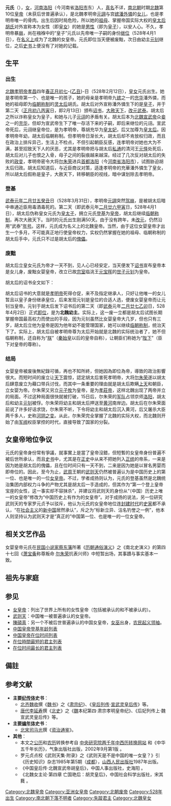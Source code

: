 {{GA}}
{{Emperorcn box|图像=
|名称=女帝元氏
|政权=[[北魏|北魏]]
|出生日期=528年2月12日
|在位=528年4月1日－528年4月1日
|年號=[[武泰|武泰]]：528年[[正月|正月]]—[[农历四月|四月]]{{noteTag|1=该年号为[[北魏孝明帝|北魏孝明帝]]最后一个年号，孝明帝死后女婴皇帝元氏、幼主[[元钊|元钊]]相继沿用。}}
|父=[[魏孝明帝|孝明帝]]
|母=[[潘外憐|潘外憐]] 
}}

'''元氏'''（{{bd|528年|2月12日|？|catIdx=Y元}}），[[女性|女]]，[[河南郡|河南]][[洛阳县|洛阳]]（今河南省[[洛阳市|洛阳市]]东）人，[[名字|真名]]不详，[[南北朝|南北朝]]时期[[北魏|北魏]]第10位[[皇帝|皇帝]]（未获后世普遍承认），是北魏孝明帝[[元詡|元詡]]与宫[[嫔|嫔]][[潘外憐|潘外憐]]的[[女儿|女儿]]，也是孝明帝唯一的骨肉。出生后因时局危险，所以她的[[祖母|祖母]]、掌握帝国实际大权的[[皇太后|皇太后]][[宣武靈皇后|胡氏]]对外宣称本为女性（即[[皇女|皇女]]）的她是[[男性|男性]]（即为[[皇子|皇子]]）{{refTag|1=《[[资治通鉴|资治通鉴]]·卷152》：乙丑，魏潘嫔生女，胡太后诈言皇子。}}，以安人心。不久，孝明帝暴[[驾崩|崩]]{{refTag|1=《资治通鉴·卷152》：丑，帝暴殂。}}，尚在襁褓中的“皇子”元氏以先帝唯一子嗣的身份[[即位|继位]]（528年4月1日），在[[de_jure|名义上]]成为了北魏的女皇帝。元氏即位当天便被废黜{{refTag|《资治通鉴·卷152》：甲寅，太后立皇女为帝，……乙卯，钊即位。}}，次日由幼主[[元钊|元钊]]继位，之后[[史書_(東亞)|史书]]上便没有了对她的记载。

== 生平 ==

=== 出生 ===
[[魏孝明帝|北魏孝明帝]][[孝昌_(年号)|孝昌]]四年[[春|春]][[正月初七|正月初七]]-{[[乙丑|乙丑]]}-日（528年2月12日），[[皇女|皇女]]元氏出生。她是孝明帝第一个、也是唯一的孩子，她的母亲是孝明帝九[[嬪|嫔]]之一的[[充華|充华]]潘外憐，而她的祖母即为[[临朝称制|临朝称制]]的[[宣武靈皇后|灵太后]]胡氏{{noteTag|1=胡太后的[[谥号|谥号]]为[[宣武灵皇后|宣武灵皇后]]，作为皇太后则称[[灵太后|灵太后]]。}}。胡太后对外宣称潘外憐生下的是[[皇子|皇子]]，并于第二天（[[正月初八|正月初八]][[丙寅|丙寅]]日，即2月13日）颁布[[詔令文書|诏书]]，[[大赦|大赦]][[天下|天下]]，[[年号|改元]][[武泰|武泰]]{{refTag|name=资治通鑑改元|1=《资治通鉴·卷152》：丙寅，大赦，改元武泰。}}。胡太后之所以诈称皇女为皇子，和她与儿子[[元诩|元诩]]的矛盾有关。{{refTag|1=《[[魏書|魏書]]·卷13》：母子之间，嫌隙屡起。郑俨虑祸，乃与太后计，因潘充华生女，太后诈以为男，便大赦改年。}}胡太后本为[[魏宣武帝|北魏宣武帝]]众[[妾|妾]]之一的[[充華|充华]]，但却为宣武帝生下了唯一存活下来的子嗣，即后来继位的元诩。宣武帝死后，元诩继皇帝位，是为孝明帝，尊胡充华为[[皇太妃|皇太妃]]，后又加尊为[[皇太后|皇太后]]。因孝明帝年幼，胡太后临朝称制。但孝明帝日渐长大，胡太后却不肯放权归政，而且在政治上排斥异己{{refTag|1=《魏書·卷13》：太后自以行不修，惧宗室所嫌，于是内为朋党，防蔽耳目，肃宗所亲幸者，太后多以事害焉。}}，生活上不检点{{refTag|1=《魏書·卷13》：时太后得志，逼幸清河王怿，淫乱肆情，为天下所恶。}}，不但引起朝臣反感，连孝明帝对她也大为不满，甚至招致天下人的厌恶，尤其是孝明帝把与胡太后[[通奸|私通]]的清河王[[元怿|元怿]]处死后，胡太后对儿子也恨之入骨，母子之间的裂痕越来越深{{refTag|1=《魏書·卷13》：时太后得志，逼幸清河王怿，淫乱肆情，为天下所恶。……，于禁中杀怿。……，胡氏多免黜。……母子之间，嫌隙屡起。}}。经过了几次反对胡太后的失败的[[政变|政变]]，孝明帝密令大将[[尔朱荣|尔朱荣]]进兵[[首都|首都]][[洛阳|洛阳]]（今[[河南省|河南省]][[洛阳市|洛阳市]]），试图胁迫胡太后归政{{refTag|1=《资治通鉴·卷152》：“密诏荣举兵内向，欲以胁太后。”}}。胡太后知道后，与近臣商议对策{{refTag|1=《魏書·卷13》：郑俨虑祸，乃与太后计，……}}，适逢孝明帝的充華潘外憐生了皇女，所以胡太后假称是皇子，大赦天下，转移朝臣的视线，暗中谋划除去孝明帝{{refTag|1=《资治通鉴·卷152》：“阴与太后谋鸩帝。”}}。

=== 登基 ===
[[武泰|武泰]][[元年|元年]][[二月廿五|二月廿五]][[癸丑|癸丑]]日（528年3月31日），孝明帝[[魏孝明帝|元詡]]突然[[驾崩|驾崩]]，是被胡太后暗中串通近臣用毒酒毒死的{{refTag|1=《[[北史|北史]]·后妃[[列传|列传]]上·[[宣武灵皇后|宣武灵皇后]]传》：“复阴行鸩毒。”}}。第二天（即武泰元年[[二月廿六|二月廿六]][[甲寅|甲寅]]日，528年4月1日），胡太后伪称皇女元氏为[[皇太子|皇太子]]，拥立元氏[[即位|登基]]为[[皇帝|皇帝]]，胡太后继续[[临朝称制|临朝称制]]{{refTag|1=《[[魏书|魏书]]·皇后列传·宣武灵皇后传》：“太后乃奉潘嫔女言太子即位。”}}，再次大赦天下。当时的元氏出生刚满50天。由于没有跨年，未[[改元|改元]]，仍然沿用“武泰”[[年号|年号]]。这样，元氏成为名义上的北魏皇帝。当然，由于这位女婴皇帝才出生一个多月，不可能真正地行使皇帝权力，实权仍然掌握在她的祖母、临朝称制的胡太后手中，元氏只不过是胡太后的[[傀儡政權|傀儡]]。

=== 废黜 ===
胡太后立皇女元氏为帝才一天不到{{refTag|见《魏书·肃宗纪》，《资治通鉴》同。《魏书·宣武灵皇后传》则记载女帝即位过后数日胡太后才行废立之举：“经数日，见人心已安，始言潘嫔本实生女，今宜更择嗣君。”今从《肃宗纪》和《通鉴》。}}，见人心已经安定，当天便发下[[诏书|诏书]]宣布皇帝本是女儿身，废黜女婴皇帝，改立已故[[宗室|宗室]]临洮王[[元寶暉|元宝晖]]的[[世子|世子]][[元钊|元钊]]为皇帝{{refTag|《资治通鉴·卷152》：既而下诏称：「潘充华本实生女，故临洮王宝晖世子钊，体自高祖，宜膺大宝。百官文武加二阶，宿卫加三阶。」}}。

胡太后的诏书全文如下：

{{quote|皇家握历受图，年将二百；祖宗累圣，[[社稷|社稷]]载安。[[魏孝文帝|高祖]]以文思先天，[[魏宣武帝|世宗]]以下武经世，股肱惟良，元首穆穆。及[[魏孝明帝|大行]]{{noteTag|1=大行即[[大行皇帝|大行皇帝]]，指死去的[[魏孝明帝|孝明帝]]。}}在御，重以宽仁，奉养率由，温明恭顺。朕以寡昧，亲临万国，识谢涂山，德惭文母。属妖逆递兴，四郊多故。实望穹灵降祐，麟趾众繁。'''自[[潘外憐|潘充华]]有[[怀孕|孕]]椒宫，冀诞[[储君|储两]]，而熊罴无兆，维虺遂彰。于时直以国步未康，假称统胤，欲以底定物情，系仰[[北极星|宸极]]。何图一旦，弓剑莫追，国道中微，大行绝祀。'''皇曾孙故临洮王[[元寶暉|宝晖]]世子钊，体自高祖，天表卓异，大行平日养爱特深，义齐若子，事符当璧。及翊日弗愈，大渐弥留，乃延入青蒲，受命玉几。暨陈衣在庭，登策靡及，允膺[[御座|大宝]]，即日[[践阼|践阼]]。朕是用惶惧忸怩，心焉靡洎。今丧君有君，宗祏惟固，宜崇赏卿士，爰及百辟，凡厥在位，并加陟叙。内外百官文武、督将征人，遭艰解府，普加军功二阶；其禁卫武官，直阁以下直从以上及主帅，可军功三阶；其亡官失爵，听复封位。谋反大逆削除者，不在斯限。清议禁锢，亦悉蠲除。若二品以上不能自受者，任授兒弟。可班宣远迩，咸使知之。{{refTag|胡太后诏书原文见于《魏书·肃宗纪》，《[[北史|北史]]·魏本纪第四·肃宗孝明皇帝纪》所载的诏书有删节。}}}}

胡太后诏书的大意就是[[北魏孝明帝|孝明帝]]死得仓促，来不及指定继承人，只好让他唯一的女儿暂且以皇子身份继承皇位，后来发现元钊是皇位的合适人选，便废女婴皇帝而让元钊当皇帝。元钊于胡太后发下诏书后的第二天（即[[武泰|武泰]]元年[[二月廿七|二月廿七]][[乙卯|乙卯]]日，528年4月2日）正式[[即位|即位]]，是为'''北魏幼主'''。实际上，这一废一立都是胡太后试图长期掌握帝国最高权力而使出的手段，因为元钊虽然比女婴皇帝大几岁，但也只有三岁，胡太后立他为皇帝是因为他年幼不能管理国家，她可以继续[[临朝称制|临朝称制]]，统治天下了。{{refTag|《资治通鉴·卷152》说：“钊始生三岁，太后欲久专政，故贪其幼而立之。”}}实际上，胡太后自被孝明帝尊为太后开始就是北魏的实际统治者了，她不但临朝称制，还自称为“[[朕|朕]]”（[[秦始皇|秦始皇]]以后的皇帝自称），让朝臣们称她为“[[陛下|陛下]]”（臣下对皇帝的尊称）{{refTag|《魏書·卷13》：后改令称诏，戝臣上书曰陛下，自称曰朕。}}。

=== 结局 ===
女婴皇帝被废後無紀錄可循，再也不知所終，但她因為即位為帝，導致的政治影響很大。而短时间的废立让[[天下|天下]]震惊{{refTag|1=《魏书·宣武灵皇后传》载：“天下愕然。”}}，認定胡太后害死孝明帝，大将[[尔朱荣|尔朱荣]]遂以胡太后肆意废立为藉口带兵讨伐，而其中一条重要的理由就是胡太后欺瞒[[上天|上天]]和朝臣，立女婴为帝{{refTag|1=《资治通鉴·卷152》载尔朱荣上表：“又以皇女为储两，虚行赦宥。上欺天地，下惑朝野。”}}。尔朱荣又另立[[元子攸|元子攸]]为皇帝，是为[[北魏孝庄帝|孝莊帝]]，这样北魏出现了两帝并立的局面。不过这种局面很快就被打破，15日后，尔朱荣的[[军队|军队]]占领京师[[洛阳|洛阳]]，胡太后和幼主[[元钊|元钊]]被俘。尔朱荣将幼主和胡太后押送至[[黄河|黄河]]南岸边。胡太后在尔朱荣面前说了许多好话求饶，尔朱荣不听，下令将幼主和胡太后沉入黄河{{refTag|1=《魏書·卷13》：荣遣骑拘送太后及幼主于河阴。太后对荣多所陈说，荣拂衣而起。太后及幼主并沉于河。}}，后又屠杀大臣两千多人，史称[[河阴之变|河阴之变]]{{noteTag|1=“[[河|河]]”指黄河，“阴”指山的北边、[[河流|河流]]的南边，“河阴”即黄河南岸。}}。从此，尔朱荣完全掌握了北魏的实际大权，而北魏则开始了由[[军阀|军阀]]权臣掌控的时代，直接导致了国家的分裂{{noteTag|1=指北魏分裂为[[高欢|高欢]]掌控的[[东魏|东魏]]和[[宇文泰|宇文泰]]掌控的[[西魏|西魏]]，高、宇文两位都是尔朱荣时代的大将，后继尔朱荣为北魏权臣。}}。

== 女皇帝地位争议 ==
元氏的皇帝身份常有爭議，就事實上是當了皇帝沒錯，但短暫的女皇帝身份普遍不被后世所承认，而且[[史书|史书]]中，尤其是在[[正史|正史]]中从来不把她列入[[正统_(史观)|正统]]的帝系，一来是因为她是胡太后的傀儡，且在位时间只有一天不到，二来是因为她是以冒名男婴而即帝位的。因此，至今为止，[[武周|武周]]王朝的[[武则天|武则天]]仍然被普遍认为是中国历史上的第一位、也是唯一的一位[[女皇帝|女皇帝]]。{{refTag|name=罗元贞|1=见罗元贞点校《武则天集·附录》之《武则天是不是中国的唯一女皇？》，[[山西人民出版社|山西人民出版社]]1987年出版。}}不过，学者成扬则认为，元氏的登基虽然是北魏统治集团内部权力斗争的产物尤其是胡太后一手造成的，但其作为“第一个登上皇帝宝座的女性，这一事实却不容抹杀”，并建议将武则天的身份从“（中国）历史上唯一的女皇帝”修改为“中国历史上有作为的女皇帝”。{{refTag|{{cite journal|author=成扬|title=中国历史上的第一个女皇帝|pages=35页|journal=《历史知识》|volume=1985|issue=5|date=1985-09-20|location=成都}}}}对于成扬的说法，另一位研究武则天的专家罗元贞予以驳斥，他认为元氏的女皇帝地位连[[中国封建制度|封建时代]]的[[史学家|史家]]都不承认，“在[[社会主义国家|社会主义]]的[[中华人民共和国|新中国]]居然承认”，斥之为“标新立异、沽名钓誉之一例”，他本人则坚持认为武则天才是“真正的”中国第一位、也是唯一的一位女皇帝{{refTag|name=罗元贞}}。

== 相关文艺作品 ==
女婴皇帝元氏在[[中華民國|民国]][[小說家_(職業)|小说家]][[蔡东藩|蔡东藩]]所著《[[中國歷朝通俗演義|历朝通俗演义]]》之《南北史演义》的第四十七回《[[萧宝夤|萧宝夤]]称尊叛命 [[尔朱荣|尔朱荣]]抗表兴师》中短暂出场，其事蹟与事实基本一致。

== 祖先与家庭 ==
{{familytree/start}}

{{familytree|CH2|y|ORL| |ANF|y|ANM|CH2=世宗宣武皇帝[[元恪|元恪]]（483年—515年）<br /><small>[[南北朝君主列表|中国北魏皇帝]]（499年— 515年在位）</small>|ORL=宣武灵皇后[[宣武靈皇后|胡氏]]（？—528年）<br /><small>[[中国|中国]][[北魏|北魏]][[皇太后|皇太后]]（515年—528年在位，[[临朝称制|临朝称制]]）</small>|ANF=外祖父（未知）|ANM=外祖母（未知）}}

{{familytree| | | |!| | | | | | | |!| | | |}}

{{familytree| | |LO2|~|~|y|~|~|AND|LO2=肃宗孝明皇帝[[元诩|元诩]]（510年—528年）<br /><small>[[南北朝君主列表|中国北魏皇帝]]（515年—528年在位）</small>|AND=[[潘外憐|潘外憐]]<br /><small>（生卒年不详）</small>}}

{{familytree| | | | | | | |!| | | | | | | |}}

{{familytree| | | | | | |CA2| | | | | |CA2='''元氏'''}}

{{familytree/end}}

== 参见 ==
*[[女皇帝|女皇帝]]：列出了世界上所有的女性皇帝（包括被承认的和不被承认的）。
*[[武则天|武则天]]：中国唯一被普遍承认的女皇帝。
*[[陳碩真|陳碩真]]：另一个不被后世普遍承认的中国女皇帝，[[女巫|女巫]]出身，[[農民起事|农民起义]][[领袖|领袖]]。
*[[中国皇帝登基年龄列表|中国皇帝登基年龄列表]]
*[[中国皇帝在位时间列表|中国皇帝在位时间列表]]
*[[在位時間最短的君主列表|在位時間最短的君主列表]]
*[[在位时间最长的君主列表|在位时间最长的君主列表]]

== 備註 ==
<div class="references-small">
{{noteFoot}}
</div>

== 参考文献 ==
{{wikisourceshas|魏書/卷9|魏書/卷13|資治通鑑/卷152}}
{{reflist|2}}
{{refFoot}}
*'''主要[[纪传体|纪传体]]史书'''：
**[[北齐|北齐]][[魏收|魏收]]撰《[[魏书|魏书]]》之《[[北魏孝明帝|肃宗]][[本纪|纪]]》、《[[皇后|皇后]][[列传|列传]]·[[宣武灵皇后|宣武灵皇后]][[列传|传]]》等。
**[[唐朝|唐代]][[李延寿|李延寿]]撰《[[北史|北史]]》之《[[北魏|魏]]本纪第四·肃宗孝明皇帝纪》、《后妃列传上·魏宣武灵皇后传》等。
*'''主要[[编年体|编年体]]史书'''：
**[[北宋|北宋]][[司马光|司马光]]撰《[[资治通鉴|资治通鉴]]》。
*'''其他'''：
**本文之[[公历|公历]]和[[农历|农历]]转换参考自 [https://web.archive.org/web/20090406034750/http://www.sinica.edu.tw/~tdbproj/sinocal/luso.html  中央研究院两千年中西历转换网站] 和《中华五千年长历》，气象出版社出版，2002年9月第1版 {{ISBN|7-5029-3090-6}}。
**罗元贞点校《武则天集·附录》之《武则天是不是中国的唯一女皇？》引《历史知识》杂志1985年第5期（[[成都|成都]]），[[山西人民出版社|山西人民出版社]]1987年出版。
**《中国皇后传·北魏宣武帝胡皇后》，中国人事出版社，史海阳 {{ISBN|7-80139-000-8}}。
**《北魏女主论·第四章 亡国艳后：胡灵皇后》，中国社会科学出版社，宋其蕤 {{ISBN|7-5004-5904-1}}。

{{start box}}
{{s-before|父'''肃宗孝明帝'''[[魏孝明帝|元诩]]}}
{{s-title|[[中国皇帝|中国北魏皇帝]]（[[女皇帝|女]]）（未获后世普遍承认）|528年4月1日<br /><small>由[[宣武靈皇后|灵太后]]胡氏[[临朝称制|临朝称制]]</small>}}
{{s-after|堂兄'''幼主'''[[元钊|元钊]]}}
{{end box}}
{{元魏君主}}

[[Category:北魏皇帝|Category:北魏皇帝]]
[[Category:亚洲女皇帝|Category:亚洲女皇帝]]
[[Category:北朝废帝|Category:北朝废帝]]
[[Category:528年出生|Category:528年出生]]
[[Category:南北朝下落不明者|Category:南北朝下落不明者]]
[[Category:失蹤君主|Category:失蹤君主]]
[[Category:北魏皇女|Category:北魏皇女]]